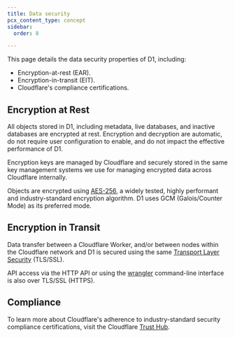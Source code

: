 ```yaml
---
title: Data security
pcx_content_type: concept
sidebar:
  order: 8

---
```


This page details the data security properties of D1, including:

* Encryption-at-rest (EAR).
* Encryption-in-transit (EIT).
* Cloudflare's compliance certifications.

## Encryption at Rest

All objects stored in D1, including metadata, live databases, and inactive databases are encrypted at rest. Encryption and decryption are automatic, do not require user configuration to enable, and do not impact the effective performance of D1.

Encryption keys are managed by Cloudflare and securely stored in the same key management systems we use for managing encrypted data across Cloudflare internally.

Objects are encrypted using [AES-256](https://www.cloudflare.com/learning/ssl/what-is-encryption/), a widely tested, highly performant and industry-standard encryption algorithm. D1 uses GCM (Galois/Counter Mode) as its preferred mode.

## Encryption in Transit

Data transfer between a Cloudflare Worker, and/or between nodes within the Cloudflare network and D1 is secured using the same [Transport Layer Security](https://www.cloudflare.com/learning/ssl/transport-layer-security-tls/) (TLS/SSL).

API access via the HTTP API or using the [wrangler](/workers/wrangler/install-and-update/) command-line interface is also over TLS/SSL (HTTPS).

## Compliance

To learn more about Cloudflare's adherence to industry-standard security compliance certifications, visit the Cloudflare [Trust Hub](https://www.cloudflare.com/trust-hub/compliance-resources/).
